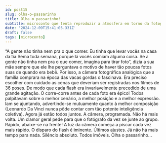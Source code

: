 ```yaml
---
id: post15
slug: olha-o-passarinho
title: Olha o passarinho!
subtitle: microconto que tenta reproduzir a atmosfera em torno da fotografia analógica
date: '2024-12-09T15:41:05.331Z'
draft: false
tags: [microconto]
---
```


“A gente não tinha nem pra o que comer. 
Eu tinha que levar vocês na casa da tia Sema toda semana,
porque lá vocês comiam alguma coisa. Se a gente não tinha nem pra o que comer, 
imagina para tirar foto”, dizia a sua mãe sempre que ele lhe perguntava
o motivo de haver tão poucas fotos suas de quando era bebê.
Por isso, a câmera fotográfica analógica que a família comprara
na época das vacas gordas o fascinava. 
Era preciso escolher com cuidado as cenas que deveriam ser registradas
nos filmes de 36 poses. De modo que cada flash era 
invariavelmente precedido de uma grande agitação.
O corre-corre antes de cada foto era épico! 
Todos palpitavam sobre o melhor cenário,
a melhor posição e a melhor expressão. Iam se ajuntando, advertindo-se
mutuamente quanto à melhor composição (Leonardo Da Vinci nunca pôde
contar com tão potente inteligência coletiva). 
Agora já estão todos juntos. A câmera, programada.
Não há mais volta. Um clamor geral pede para que o fotógrafo da vez se junte
ao grupo. Rápido, abaixe-se na frente! A luz da câmera
começa a piscar cada vez mais rápido. O disparo do flash é iminente.
Últimos ajustes. Já não há mais tempo para nada.
Silêncio absoluto. Todos imóveis. Olha o passarinho...